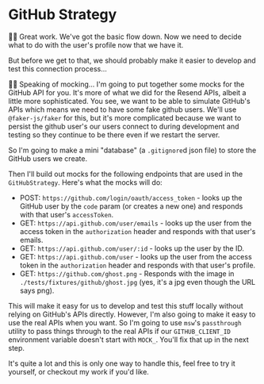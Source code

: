 # GitHub Strategy

<EpicVideo url="https://www.epicweb.dev/workshops/authentication-strategies-and-implementation/oauth/testing-the-oauth-flow-with-github-authentication/solution" />

👨‍💼 Great work. We've got the basic flow down. Now we need to decide what to do
with the user's profile now that we have it.

But before we get to that, we should probably make it easier to develop and test
this connection process...

🧝‍♂️ Speaking of mocking... I'm going to put together some mocks for the GitHub
API for you. It's more of what we did for the Resend APIs, albeit a little more
sophisticated. You see, we want to be able to simulate GitHub's APIs which means
we need to have some fake github users. We'll use `@faker-js/faker` for this,
but it's more complicated because we want to persist the github user's our users
connect to during development and testing so they continue to be there even if
we restart the server.

So I'm going to make a mini "database" (a `.gitignore`d json file) to store the
GitHub users we create.

Then I'll build out mocks for the following endpoints that are used in the
`GitHubStrategy`. Here's what the mocks will do:

- POST: `https://github.com/login/oauth/access_token` - looks up the GitHub user
  by the `code` param (or creates a new one) and responds with that user's
  `accessToken`.
- GET: `https://api.github.com/user/emails` - looks up the user from the access
  token in the `authorization` header and responds with that user's emails.
- GET: `https://api.github.com/user/:id` - looks up the user by the ID.
- GET: `https://api.github.com/user` - looks up the user from the access token
  in the `authorization` header and responds with that user's profile.
- GET: `https://github.com/ghost.png` - Responds with the image in
  `./tests/fixtures/github/ghost.jpg` (yes, it's a jpg even though the URL says
  png).

This will make it easy for us to develop and test this stuff locally without
relying on GitHub's APIs directly. However, I'm also going to make it easy to
use the real APIs when you want. So I'm going to use `msw`'s `passthrough`
utility to pass things through to the real APIs if our `GITHUB_CLIENT_ID`
environment variable doesn't start with `MOCK_`. You'll fix that up in the next
step.

It's quite a lot and this is only one way to handle this, feel free to try it
yourself, or <DiffLink>checkout my work</DiffLink> if you'd like.

